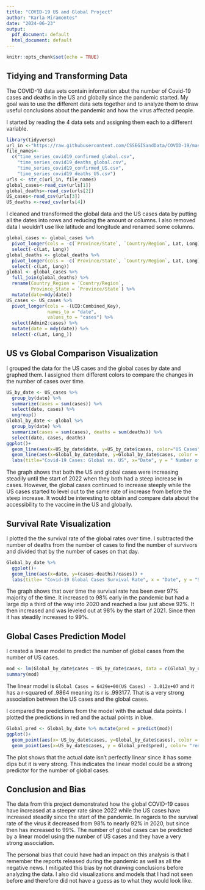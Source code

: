 ```yaml
---
title: "COVID-19 US and Global Project"
author: "Karla Miramontes"
date: "2024-06-23"
output:
  pdf_document: default
  html_document: default
---
```


```r
knitr::opts_chunk$set(echo = TRUE)
```

## Tidying and Transforming Data

The COVID-19 data sets contain information abut the number of Covid-19 cases and deaths in the US and globally since the pandemic started. My goal was to use the different data sets together and to analyze them to draw useful conclusions about the pandemic and how the virus affected people.

I started by reading the 4 data sets and assigning them each to a different variable.
```r
library(tidyverse)
url_in <-"https://raw.githubusercontent.com/CSSEGISandData/COVID-19/master/csse_covid_19_data/csse_covid_19_time_series/"
file_names<-
  c("time_series_covid19_confirmed_global.csv",
    "time_series_covid19_deaths_global.csv",
    "time_series_covid19_confirmed_US.csv",
    "time_series_covid19_deaths_US.csv")
urls <- str_c(url_in, file_names)
global_cases<-read_csv(urls[1])
global_deaths<-read_csv(urls[2])
US_cases<-read_csv(urls[3])
US_deaths <-read_csv(urls[4])
```

I cleaned and transformed the global data and the US cases data by putting all the dates into rows and reducing the amount or columns. I also removed data I wouldn't use like latitude and longitude and renamed some columns.
```r
global_cases <- global_cases %>%
  pivot_longer(cols = -c(`Province/State`, `Country/Region`, Lat, Long), names_to = "date", values_to = "cases") %>%
  select(-c(Lat, Long))
global_deaths <- global_deaths %>%
  pivot_longer(cols = -c(`Province/State`, `Country/Region`, Lat, Long), names_to = "date", values_to = "deaths") %>%
  select(-c(Lat, Long))
global <- global_cases %>% 
  full_join(global_deaths) %>%
  rename(Country_Region = `Country/Region`,
         Province_State = `Province/State`) %>%
  mutate(date=mdy(date))
US_cases <- US_cases %>% 
  pivot_longer(cols = -(UID:Combined_Key),
               names_to = "date",
               values_to = "cases") %>%
  select(Admin2:cases) %>%
  mutate(date = mdy(date)) %>%
  select(-c(Lat, Long_))
```

## US vs Global Comparison Visualization

I grouped the data for the US cases and the global cases by date and graphed them. I assigned them different colors to compare the changes in the number of cases over time.
```r
US_by_date <- US_cases %>% 
  group_by(date) %>%
  summarize(cases = sum(cases)) %>%
  select(date, cases) %>%
  ungroup()
Global_by_date <- global %>%
  group_by(date) %>%
  summarize(cases = sum(cases), deaths = sum(deaths)) %>%
  select(date, cases, deaths)
ggplot()+
  geom_line(aes(x=US_by_date$date, y=US_by_date$cases, color="US Cases")) +
  geom_line(aes(x=Global_by_date$date, y=Global_by_date$cases, color = "Global Cases"))+
  labs(title="Covid-19 Cases: Global vs. US", x="Date", y = " Number of cases.")
```
The graph shows that both the US and global cases were increasing steadily until the start of 2022 when they both had a steep increase in cases. However, the global cases continued to increase steeply while the US cases started to level out to the same rate of increase from before the steep increase. It would be interesting to obtain and compare data about the accessibility to the vaccine in the US and globally.

## Survival Rate Visualization

I plotted the the survival rate of the global rates over time. I subtracted the number of deaths from the number of cases to find the number of survivors and divided that by the number of cases on that day.
```r
Global_by_date %>%
  ggplot()+
  geom_line(aes(x=date, y=(cases-deaths)/cases)) +
  labs(title= "Covid-19 Global Cases Survival Rate", x = "Date", y = "Survival Rate")
```
The graph shows that over time the survival rate has been over 97% majority of the time. It increased to 98% early in the pandemic but had a large dip a third of the way into 2020 and reached a low just above 92%. It then increased and was leveled out at 98% by the start of 2021. Since then it has steadily increased to 99%. 

## Global Cases Prediction Model

I created a linear model to predict the number of global cases from the number of US cases. 
```r
mod <- lm(Global_by_date$cases ~ US_by_date$cases, data = c(Global_by_date, US_by_date))
summary(mod)
```
The linear model is `Global Cases = 6429e+00(US Cases) - 3.012e+07` and it has a r-squared of .9864 meaning its r is .993177. That is a very strong association between the US cases and the global cases. 

I compared the predictions from the model with the actual data points. I plotted the predictions in red and the actual points in blue. 
```r
Global_pred <- Global_by_date %>% mutate(pred = predict(mod))
ggplot()+
  geom_point(aes(x= US_by_date$cases, y=Global_by_date$cases), color = "blue") +
  geom_point(aes(x=US_by_date$cases, y = Global_pred$pred), color= "red") 

```
The plot shows that the actual date isn't perfectly linear since it has some dips but it is very strong. This indicates the linear model could be a strong predictor for the number of global cases.


## Conclusion and Bias

The data from this project demonstrated how the global COVID-19 cases have increased at a steeper rate since 2022 while the US cases have increased steadily since the start of the pandemic. In regards to the survival rate of the virus it decreased from 98% to nearly 92% in 2020, but since then has increased to 99%. The number of global cases can be predicted by a linear model using the number of US cases and they have a very strong association.

The personal bias that could have had an impact on this analysis is that I remember the reports released during the pandemic as well as all the negative news. I mitigated this bias by not drawing conclusions before analyzing the data. I also did visualizations and models that I had not seen before and therefore did not have a guess as to what they would look like.
